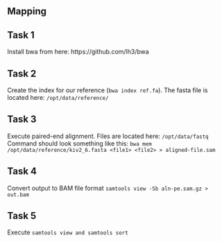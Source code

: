 ## Mapping

## Task 1 
Install bwa from here: https://github.com/lh3/bwa

## Task 2
Create the index for our reference (`bwa index ref.fa`). The fasta file is located here: `/opt/data/reference/`

## Task 3
Execute paired-end alignment. Files are located here: `/opt/data/fastq`
Command should look something like this:
`bwa mem /opt/data/reference/kiv2_6.fasta <file1> <file2> > aligned-file.sam`

## Task 4 
Convert output to BAM file format
`samtools view -Sb aln-pe.sam.gz > out.bam`

## Task 5 
Execute `samtools view and samtools sort`
